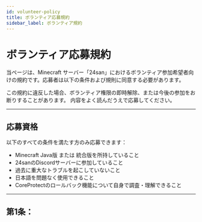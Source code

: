 ```yaml
---
id: volunteer-policy
title: ボランティア応募規約
sidebar_label: ボランティア規約
---
```



# ボランティア応募規約

当ページは、Minecraft サーバー「24san」におけるボランティア参加希望者向けの規約です。応募者は以下の条件および規則に同意する必要があります。

<Admonition type="caution" title="注意事項">
この規約に違反した場合、ボランティア権限の即時解除、または今後の参加をお断りすることがあります。  
内容をよく読んだうえで応募してください。
</Admonition>

---

## 応募資格

以下のすべての条件を満たす方のみ応募できます：

- Minecraft Java版 または 統合版を所持していること
- 24sanのDiscordサーバーに参加していること
- 過去に重大なトラブルを起こしていないこと
- 日本語を問題なく使用できること
- CoreProtectのロールバック機能について自身で調査・理解できること

---

## 第1条：
